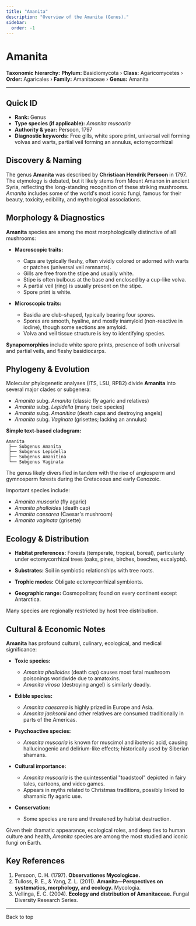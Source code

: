 ```yaml
---
title: "Amanita"
description: "Overview of the Amanita (Genus)."
sidebar:
  order: -1
---
```



# Amanita <Badge variant="note" text="Genus" />

**Taxonomic hierarchy:** **Phylum:** Basidiomycota › **Class:** Agaricomycetes › **Order:** Agaricales › **Family:** Amanitaceae › **Genus:** Amanita

---

## Quick ID
* **Rank:** Genus  
* **Type species (if applicable):** _Amanita muscaria_  
* **Authority & year:** Persoon, 1797  
* **Diagnostic keywords:** Free gills, white spore print, universal veil forming volvas and warts, partial veil forming an annulus, ectomycorrhizal  

## Discovery & Naming
The genus **Amanita** was described by **Christiaan Hendrik Persoon** in 1797. The etymology is debated, but it likely stems from Mount Amanon in ancient Syria, reflecting the long-standing recognition of these striking mushrooms. _Amanita_ includes some of the world's most iconic fungi, famous for their beauty, toxicity, edibility, and mythological associations.

## Morphology & Diagnostics
**Amanita** species are among the most morphologically distinctive of all mushrooms:

- **Macroscopic traits:**
  - Caps are typically fleshy, often vividly colored or adorned with warts or patches (universal veil remnants).
  - Gills are free from the stipe and usually white.
  - Stipe is often bulbous at the base and enclosed by a cup-like volva.
  - A partial veil (ring) is usually present on the stipe.
  - Spore print is white.

- **Microscopic traits:**
  - Basidia are club-shaped, typically bearing four spores.
  - Spores are smooth, hyaline, and mostly inamyloid (non-reactive in iodine), though some sections are amyloid.
  - Volva and veil tissue structure is key to identifying species.

**Synapomorphies** include white spore prints, presence of both universal and partial veils, and fleshy basidiocarps.

## Phylogeny & Evolution
Molecular phylogenetic analyses (ITS, LSU, RPB2) divide **Amanita** into several major clades or subgenera:

- _Amanita_ subg. _Amanita_ (classic fly agaric and relatives)
- _Amanita_ subg. _Lepidella_ (many toxic species)
- _Amanita_ subg. _Amanitina_ (death caps and destroying angels)
- _Amanita_ subg. _Vaginata_ (grisettes; lacking an annulus)

**Simple text-based cladogram:**
```
Amanita
 ├── Subgenus Amanita
 ├── Subgenus Lepidella
 ├── Subgenus Amanitina
 └── Subgenus Vaginata
```
The genus likely diversified in tandem with the rise of angiosperm and gymnosperm forests during the Cretaceous and early Cenozoic.

Important species include:

- _Amanita muscaria_ (fly agaric)
- _Amanita phalloides_ (death cap)
- _Amanita caesarea_ (Caesar's mushroom)
- _Amanita vaginata_ (grisette)

## Ecology & Distribution
- **Habitat preferences:** Forests (temperate, tropical, boreal), particularly under ectomycorrhizal trees (oaks, pines, birches, beeches, eucalypts).
- **Substrates:** Soil in symbiotic relationships with tree roots.
- **Trophic modes:** Obligate ectomycorrhizal symbionts.

- **Geographic range:** Cosmopolitan; found on every continent except Antarctica.

Many species are regionally restricted by host tree distribution.

## Cultural & Economic Notes
**Amanita** has profound cultural, culinary, ecological, and medical significance:

- **Toxic species:**
  - _Amanita phalloides_ (death cap) causes most fatal mushroom poisonings worldwide due to amatoxins.
  - _Amanita virosa_ (destroying angel) is similarly deadly.

- **Edible species:**
  - _Amanita caesarea_ is highly prized in Europe and Asia.
  - _Amanita jacksonii_ and other relatives are consumed traditionally in parts of the Americas.

- **Psychoactive species:**
  - _Amanita muscaria_ is known for muscimol and ibotenic acid, causing hallucinogenic and delirium-like effects; historically used by Siberian shamans.

- **Cultural importance:**
  - _Amanita muscaria_ is the quintessential "toadstool" depicted in fairy tales, cartoons, and video games.
  - Appears in myths related to Christmas traditions, possibly linked to shamanic fly agaric use.

- **Conservation:**
  - Some species are rare and threatened by habitat destruction.

Given their dramatic appearance, ecological roles, and deep ties to human culture and health, _Amanita_ species are among the most studied and iconic fungi on Earth.

## Key References
1. Persoon, C. H. (1797). **Observationes Mycologicae.**  
2. Tulloss, R. E., & Yang, Z. L. (2011). **Amanita—Perspectives on systematics, morphology, and ecology.** Mycologia.  
3. Vellinga, E. C. (2004). **Ecology and distribution of Amanitaceae.** Fungal Diversity Research Series.  

---

<LinkButton href="#top" variant="minimal" icon="arrow-up">
  Back to top
</LinkButton>
